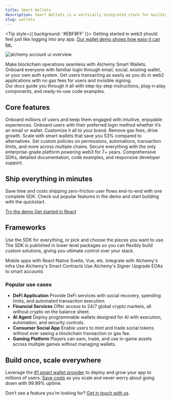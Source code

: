 ```yaml
---
title: Smart Wallets
description: Smart Wallets is a vertically integrated stack for building apps that support ERC-4337 smart accounts, Signer integrations, sponsoring gas, bundlers, and an SDK.
slug: wallets
---
```


<Tip style={{ background: '#EBF8FF' }}>
  Getting started in web3 should feel just like logging into any app. [Our wallet demo shows how easy it can be.](https://demo.alchemy.com/)
</Tip>

<img src="/images/wallets/account-kit-doc-overview.png" alt="alchemy account ui overview" />

Make blockchain operations seamless with Alchemy Smart Wallets.<br />
Onboard everyone with familiar login through email, social, existing wallet, or your own auth system. Get users transacting as easily as you do in web2 applications with no gas fees for users and invisible signing.<br />
Our docs guide you through it all with step-by-step instructions, plug-n-play components, and ready-to-use code examples.

## Core features

<CardGroup cols={2}>
  <Card title="Web2 UX, onchain" icon="bolt" iconPosition="top" style={{ textAlign: 'left', alignItems: 'flex-start' }}>
    Onboard millions of users and keep them engaged with intuitive, enjoyable experiences.
  </Card>
  <Card title="Seamless user onboarding" icon="user-plus" iconPosition="top" style={{ textAlign: 'left', alignItems: 'flex-start' }}>
    Onboard users with their preferred login method whether it’s an email or wallet. Customize it all to your brand.
  </Card>
  <Card title="Gasless transactions" icon="gas-pump" iconPosition="top" style={{ textAlign: 'left', alignItems: 'flex-start' }}>
    Remove gas fees, drive growth. Scale with smart wallets that save you 53% compared to alternatives.
  </Card>
  <Card title="Powerful wallet policies" icon="sliders" iconPosition="top" style={{ textAlign: 'left', alignItems: 'flex-start' }}>
    Set custom policies on permissions, automations, transaction limits, and more across multiple chains.
  </Card>
  <Card title="Security at scale" icon="shield" iconPosition="top" style={{ textAlign: 'left', alignItems: 'flex-start' }}>
    Secure everything with the only enterprise-grade platform powering web3 for 7+ years.
  </Card>
  <Card title="All-in-one platform" icon="screwdriver-wrench" iconPosition="top" style={{ textAlign: 'left', alignItems: 'flex-start' }}>
    Comprehensive SDKs, detailed documentation, code examples, and responsive developer support.
  </Card>
</CardGroup>

<div style={{ background: '#EBF8FF', borderRadius: '24px', padding: '1rem 2rem', textAlign: 'center' }}>
  <h2>Ship everything in minutes</h2>
  <p>Save time and costs shipping zero-friction user flows end-to-end with one complete SDK. Check out popular features in the demo and start building with the quickstart.</p>
  <p className="akui-btn-group" style={{ justifyContent: 'center' }}>
    <a
      className="akui-btn akui-btn-secondary"
      style={{ background: '#fff', color: '#000' }}
      href="https://demo.alchemy.com/"
    >
      Try the demo
    </a>
    <a
      className="akui-btn akui-btn-primary"
      style={{ background: '#363ff9', color: '#fff' }}
      href="/wallets/react/overview"
    >
      Get started in React
    </a>
  </p>
</div>

## Frameworks

Use the SDK for everything, or pick and choose the pieces you want to use. The SDK is published in lower level packages so you can flexibly build custom solutions, giving you ultimate control over your stack.

<CardGroup cols={2}>
  <Card
    title="React Native"
    icon="fa-brands fa-react"
    iconPosition="top"
    style={{ textAlign: 'left', alignItems: 'flex-start' }}
    href="/wallets/react-native/overview"
  >
    Mobile apps with React Native
  </Card>
  <Card
    title="Other JS Frameworks"
    icon="ellipsis"
    iconPosition="top"
    style={{ textAlign: 'left', alignItems: 'flex-start' }}
    href="/wallets/core/overview"
  >
    Svelte, Vue, etc.
  </Card>
  <Card
    title="Infra"
    icon="wrench"
    iconPosition="top"
    style={{ textAlign: 'left', alignItems: 'flex-start' }}
    href="/wallets/infra/overview"
  >
    Integrate with Alchemy's infra
  </Card>
  <Card
    title="Smart Contracts"
    icon="file-contract"
    iconPosition="top"
    style={{ textAlign: 'left', alignItems: 'flex-start' }}
    href="/wallets/smart-contracts/overview"
  >
    Use Alchemy's Smart Contracts
  </Card>
  <Card
    title="Signer"
    icon="pen-clip"
    iconPosition="top"
    style={{ textAlign: 'left', alignItems: 'flex-start' }}
    href="/signer/overview"
  >
    Use Alchemy's Signer
  </Card>
  <Card
    title="EIP-7702"
    icon="diamond"
    iconPosition="top"
    style={{ textAlign: 'left', alignItems: 'flex-start' }}
    href="/wallets/react/using-7702"
  >
    Upgrade EOAs to smart accounts
  </Card>
</CardGroup>

### Popular use cases

- **DeFi Application** Provide DeFi services with social recovery, spending limits, and automated transaction execution.
- **Financial Services** Offer access to 24/7 global crypto markets, all without crypto on the balance sheet.
- **AI Agent** Deploy programmable wallets designed for AI with execution, automation, and security controls.
- **Consumer Social App** Enable users to mint and trade social tokens without ever seeing a blockchain transaction or gas fee.
- **Gaming Platform** Players can earn, trade, and use in-game assets across multiple games without managing wallets.

## Build once, scale everywhere

Leverage the [#1 smart wallet provider](https://www.bundlebear.com/erc4337-factories/all) to deploy and grow your app to millions of users. [Save costs](https://www.alchemy.com/blog/the-most-affordable-smart-wallet) as you scale and never worry about going down with 99.99% uptime.

Don’t see a feature you’re looking for? [Get in touch with us](mailto:smart-wallets@alchemy.com).

